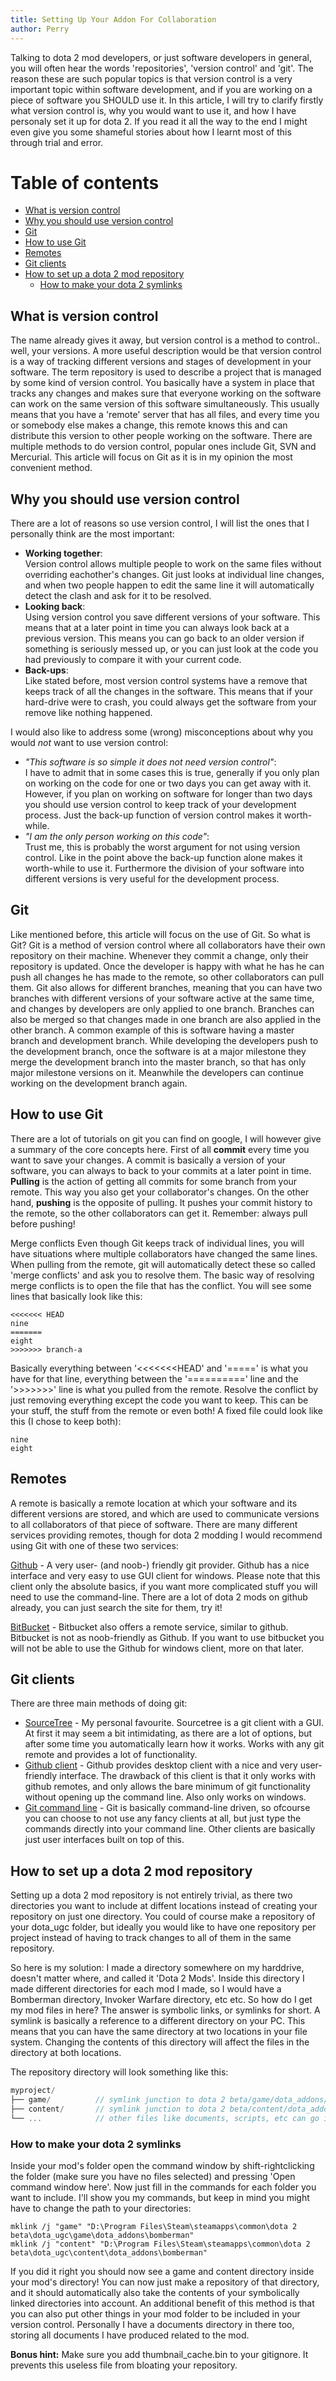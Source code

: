 ```yaml
---
title: Setting Up Your Addon For Collaboration
author: Perry
---
```


Talking to dota 2 mod developers, or just software developers in general, you will often hear the words 'repositories', 'version control' and 'git'. The reason these are such popular topics is that version control is a very important topic within software development, and if you are working on a piece of software you SHOULD use it. In this article, I will try to clarify firstly what version control is, why you would want to use it, and how I have personaly set it up for dota 2. If you read it all the way to the end I might even give you some shameful stories about how I learnt most of this through trial and error.

# Table of contents
* [What is version control](#what-is-version-control)
* [Why you should use version control](#why-you-should-use-version-control)
* [Git](#git)
* [How to use Git](#how-to-use-git)
* [Remotes](#remotes)
* [Git clients](#git-clients)
* [How to set up a dota 2 mod repository](#how-to-set-up-a-dota-2-mod-repository)
  * [How to make your dota 2 symlinks](#how-to-make-your-dota-2-symlinks)

## What is version control

The name already gives it away, but version control is a method to control.. well, your versions. A more useful description would be that version control is a way of tracking different versions and stages of development in your software. The term repository is used to describe a project that is managed by some kind of version control. You basically have a system in place that tracks any changes and makes sure that everyone working on the software can work on the same version of this software simultaneously. This usually means that you have a 'remote' server that has all files, and every time you or somebody else makes a change, this remote knows this and can distribute this version to other people working on the software. There are multiple methods to do version control, popular ones include Git, SVN and Mercurial. This article will focus on Git as it is in my opinion the most convenient method.

## Why you should use version control

There are a lot of reasons so use version control, I will list the ones that I personally think are the most important:
* **Working together**: <br/> Version control allows multiple people to work on the same files without overriding eachother's changes. Git just looks at individual line changes, and when two people happen to edit the same line it will automatically detect the clash and ask for it to be resolved.
* **Looking back**: <br /> Using version control you save different versions of your software. This means that at a later point in time you can always look back at a previous version. This means you can go back to an older version if something is seriously messed up, or you can just look at the code you had previously to compare it with your current code.
* **Back-ups**: <br /> Like stated before, most version control systems have a remove that keeps track of all the changes in the software. This means that if your hard-drive were to crash, you could always get the software from your remove like nothing happened.

I would also like to address some (wrong) misconceptions about why you would _not_ want to use version control:

* _"This software is so simple it does not need version control"_: <br /> I have to admit that in some cases this is true, generally if you only plan on working on the code for one or two days you can get away with it. However, if you plan on working on software for longer than two days you should use version control to keep track of your development process. Just the back-up function of version control makes it worth-while.
* _"I am the only person working on this code"_: <br /> Trust me, this is probably the worst argument for not using version control. Like in the point above the back-up function alone makes it worth-while to use it. Furthermore the division of your software into different versions is very useful for the development process.

## Git

Like mentioned before, this article will focus on the use of Git. So what is Git? Git is a method of version control where all collaborators have their own repository on their machine. Whenever they commit a change, only their repository is updated. Once the developer is happy with what he has he can push all changes he has made to the remote, so other collaborators can pull them. Git also allows for different branches, meaning that you can have two branches with different versions of your software active at the same time, and changes by developers are only applied to one branch. Branches can also be merged so that changes made in one branch are also applied in the other branch. A common example of this is software having a master branch and development branch. While developing the developers push to the development branch, once the software is at a major milestone they merge the development branch into the master branch, so that has only major milestone versions on it. Meanwhile the developers can continue working on the development branch again.

## How to use Git

There are a lot of tutorials on git you can find on google, I will however give a summary of the core concepts here.
First of all **commit** every time you want to save your changes. A commit is basically a version of your software, you can always to back to your commits at a later point in time.
**Pulling** is the action of getting all commits for some branch from your remote. This way you also get your collaborator's changes.
On the other hand, **pushing** is the opposite of pulling. It pushes your commit history to the remote, so the other collaborators can get it. Remember: always pull before pushing!

Merge conflicts Even though Git keeps track of individual lines, you will have situations where multiple collaborators have changed the same lines. When pulling from the remote, git will automatically detect these so called 'merge conflicts' and ask you to resolve them. The basic way of resolving merge conflicts is to open the file that has the conflict. You will see some lines that basically look like this:

```
<<<<<<< HEAD
nine
=======
eight
>>>>>>> branch-a
```

Basically everything between '<<<<<<<HEAD' and '=====' is what you have for that line, everything between the '==========' line and the '>>>>>>>' line is what you pulled from the remote. Resolve the conflict by just removing everything except the code you want to keep. This can be your stuff, the stuff from the remote or even both! A fixed file could look like this (I chose to keep both):

```
nine
eight
```

## Remotes

A remote is basically a remote location at which your software and its different versions are stored, and which are used to communicate versions to all collaborators of that piece of software. There are many different services providing remotes, though for dota 2 modding I would recommend using Git with one of these two services:

[Github](https://github.com/) - A very user- (and noob-) friendly git provider. Github has a nice interface and very easy to use GUI client for windows. Please note that this client only the absolute basics, if you want more complicated stuff you will need to use the command-line. There are a lot of dota 2 mods on github already, you can just search the site for them, try it!

[BitBucket](https://bitbucket.org/) - Bitbucket also offers a remote service, similar to github. Bitbucket is not as noob-friendly as Github. If you want to use bitbucket you will not be able to use the Github for windows client, more on that later.

## Git clients
There are three main methods of doing git:

* [SourceTree](https://www.sourcetreeapp.com/) - My personal favourite. Sourcetree is a git client with a GUI. At first it may seem a bit intimidating, as there are a lot of options, but after some time you automatically learn how it works. Works with any git remote and provides a lot of functionality.
* [Github client](https://windows.github.com/) - Github provides desktop client with a nice and very user-friendly interface. The drawback of this client is that it only works with github remotes, and only allows the bare minimum of git functionality without opening up the command line. Also only works on windows.
* [Git command line](https://git-scm.com/) - Git is basically command-line driven, so ofcourse you can choose to not use any fancy clients at all, but just type the commands directly into your command line. Other clients are basically just user interfaces built on top of this.

## How to set up a dota 2 mod repository

Setting up a dota 2 mod repository is not entirely trivial, as there two directories you want to include at diffent locations instead of creating your repository on just one directory. You could of course make a repository of your dota_ugc folder, but ideally you would like to have one repository per project instead of having to track changes to all of them in the same repository.

So here is my solution:
I made a directory somewhere on my harddrive, doesn't matter where, and called it 'Dota 2 Mods'. Inside this directory I made different directories for each mod I made, so I would have a Bomberman directory, Invoker Warfare directory, etc etc. So how do I get my mod files in here? The answer is symbolic links, or symlinks for short. A symlink is basically a reference to a different directory on your PC. This means that you can have the same directory at two locations in your file system. Changing the contents of this directory will affect the files in the directory at both locations.

The repository directory will look something like this:
```ts
myproject/
├── game/          // symlink junction to dota 2 beta/game/dota_addons/myproject/
├── content/       // symlink junction to dota 2 beta/content/dota_addons/myproject
└── ...            // other files like documents, scripts, etc can go in myproject/ and your repository too
```

### How to make your dota 2 symlinks
Inside your mod's folder open the command window by shift-rightclicking the folder (make sure you have no files selected) and pressing 'Open command window here'. Now just fill in the commands for each folder you want to include. I'll show you my commands, but keep in mind you might have to change the path to your directories:
```
mklink /j "game" "D:\Program Files\Steam\steamapps\common\dota 2 beta\dota_ugc\game\dota_addons\bomberman"
mklink /j "content" "D:\Program Files\Steam\steamapps\common\dota 2 beta\dota_ugc\content\dota_addons\bomberman"
```

If you did it right you should now see a game and content directory inside your mod's directory! You can now just make a repository of that directory, and it should automatically also take the contents of your symbolically linked directories into account. An additional benefit of this method is that you can also put other things in your mod folder to be included in your version control. Personally I have a documents directory in there too, storing all documents I have produced related to the mod.

**Bonus hint:** Make sure you add thumbnail_cache.bin to your gitignore. It prevents this useless file from bloating your repository.
